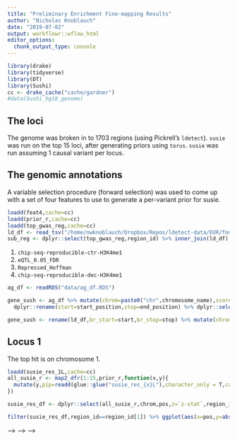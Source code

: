```yaml
---
title: "Preliminary Enrichment Fine-mapping Results"
author: "Nicholas Knoblauch"
date: "2019-07-02"
output: workflowr::wflow_html
editor_options:
  chunk_output_type: console
---
```



```r
library(drake)
library(tidyverse)
library(DT)
library(Sushi)
cc <- drake_cache("cache/gardner")
#data(Sushi_hg18_genome)
```

<!-- # Introduction -->
<!--   In this post I'll briefly outline the progress I've made integrating our molecular/genomic data (e.g ATAC, placental eQTL, etc.) with the gestational age 23 and me GWAS data (that I received from Jean) with the goal of identifying causal genes/variants. -->

## The loci

The genome was broken in to 1703 regions (using Pickrell's `ldetect`). `susie` was run on the top 15 loci, after generating priors using `torus`.  `susie` was run assuming 1 causal variant per locus.  

## The genomic annotations

A variable selection procedure (forward selection) was used to come up with a set of four features to use to generate a per-variant prior for susie.

```r
loadd(feat4,cache=cc)
loadd(prior_r,cache=cc)
loadd(top_gwas_reg,cache=cc)
ld_df <- read_tsv("/home/nwknoblauch/Dropbox/Repos/ldetect-data/EUR/fourier_ls-all.tsv.gz",col_types = c(chrom="i",start="i",stop="i",region_id="i"))
sub_reg <- dplyr::select(top_gwas_reg,region_id) %>% inner_join(ld_df)
```

1. `chip-seq-reproducible-ctr-H3K4me1`
2. `eQTL_0.05_FDR`                    
3. `Repressed_Hoffman`
4. `chip-seq-reproducible-dec-H3K4me1`





```r

ag_df <- readRDS("data/ag_df.RDS")

gene_sush <- ag_df %>% mutate(chrom=paste0("chr",chromosome_name),score=".") %>% 
  dplyr::rename(start=start_position,stop=end_position) %>% dplyr::select(chrom,start,stop,gene=hgnc_symbol,score,strand,region_id) 

gene_sush <- rename(ld_df,br_start=start,br_stop=stop) %>% mutate(chrom=paste0("chr",chrom)) %>% inner_join(gene_sush)

```


## Locus 1


The top hit is on chromosome 1.

```r
loadd(susie_res_1L,cache=cc)
all_susie_r <- map2_dfr(1:15,prior_r,function(x,y){
  mutate(y,pip=readd(glue::glue("susie_res_{x}L"),character_only = T,cache=cc)$pip)
})

susie_res_df <- dplyr::select(all_susie_r,chrom,pos,z=`z-stat`,region_id,prior,pip) %>% gather(key="feature",value="value",z,prior,pip)

filter(susie_res_df,region_id==region_id[1]) %>% ggplot(aes(x=pos,y=abs(value),col=feature))+geom_point()+facet_wrap(~feature,scales = "free_y")+ggtitle("Chromosome 1,151538881-153180829 ")
```










<!-- <!-- ```{r,echo=F,message=FALSE,warning=FALSE} --> -->
<!-- <!-- ggplot(single_feat,aes(y=term,x=estimate))+geom_point()+geom_errorbarh(aes(xmin=low,xmax=high))+geom_vline(xintercept=0) --> -->
<!-- <!-- ``` --> -->




<!-- ## Single feature plus eQTL -->

<!-- Below are all of the above single features fit alongside `eQTL_0.05_FDR` -->

<!-- ```{r,echo=F,message=FALSE,warning=FALSE} -->
<!-- two_trait_res <- readd("all_wel_df") %>%  mutate(term=str_replace(term,".1$","")) -->
<!-- filter(two_trait_res,!term %in% c("Intercept","eQTL_0.05_FDR"),str_detect(term,"all_peaks",negate=T)) %>% -->
<!--   distinct(id) %>%  -->
<!--   inner_join(two_trait_res) %>% filter(term!="Intercept",str_detect(term,"all_peaks",negate=T)) %>% arrange(id) %>%   -->
<!--   DT::datatable(caption = "Single-feature + eQTL torus estimates") -->

<!-- ``` -->

<!-- ```{r,echo=F,message=FALSE,warning=FALSE} -->
<!-- filter(two_trait_res,!term %in% c("Intercept","eQTL_0.05_FDR"),str_detect(term,"all_peaks",negate=T)) %>% -->
<!--   distinct(id) %>%  -->
<!--   inner_join(two_trait_res) %>%  -->
<!--   group_by(id) %>%  -->
<!--   mutate(t_id=term[!term %in% c("Intercept","eQTL_0.05_FDR")],eQTL_term=t_id!=term) %>%  -->
<!--   ungroup() %>%  -->
<!-- filter(term!="Intercept") %>%  -->
<!--   ggplot(aes(y=t_id,x=estimate))+geom_point()+geom_errorbarh(aes(xmin=low,xmax=high))+facet_wrap(~eQTL_term,labeller = label_both)+geom_vline(xintercept=0) -->
<!-- ``` -->



